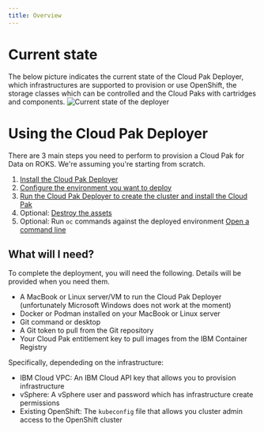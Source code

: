 ```yaml
---
title: Overview
---
```


# Current state
The below picture indicates the current state of the Cloud Pak Deployer, which infrastructures are supported to provision or use OpenShift, the storage classes which can be controlled and the Cloud Paks with cartridges and components.
![Current state of the deployer](./cp-deploy-current-state.png)

# Using the Cloud Pak Deployer
There are 3 main steps you need to perform to provision a Cloud Pak for Data on ROKS. We're assuming you're starting from scratch.

1. [Install the Cloud Pak Deployer](/cp-deploy/install)
2. [Configure the environment you want to deploy](/cp-deploy/configure)
3. [Run the Cloud Pak Deployer to create the cluster and install the Cloud Pak](/cp-deploy-run)
4. Optional: [Destroy the assets](/cp-deploy/destroy)
5. Optional: Run `oc` commands against the deployed environment [Open a command line](/cp-deploy/command)

## What will I need?
To complete the deployment, you will need the following. Details will be provided when you need them.
* A MacBook or Linux server/VM to run the Cloud Pak Deployer (unfortunately Microsoft Windows does not work at the moment)
* Docker or Podman installed on your MacBook or Linux server
* Git command or desktop
* A Git token to pull from the Git repository
* Your Cloud Pak entitlement key to pull images from the IBM Container Registry

Specifically, dependeding on the infrastructure:
* IBM Cloud VPC: An IBM Cloud API key that allows you to provision infrastructure
* vSphere: A vSphere user and password which has infrastructure create permissions
* Existing OpenShift: The `kubeconfig` file that allows you cluster admin access to the OpenShift cluster